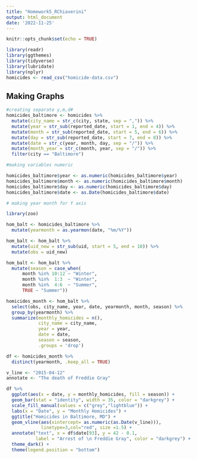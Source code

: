 ```yaml
---
title: "Homework5_RChiaverini"
output: html_document
date: '2022-11-25'
---
```


```r
knitr::opts_chunk$set(echo = TRUE)
```


```r
library(readr)
library(ggthemes)
library(tidyverse)
library(lubridate)
library(nplyr)
homicides <- read_csv("homicide-data.csv")
```

## Making Graphs

```r
#creating separate y,m,d#
homicides_baltimore <- homicides %>% 
  mutate(city_name = str_c(city, state, sep = ",")) %>% 
  mutate(year = str_sub(reported_date, start = 1, end = 4)) %>% 
  mutate(month = str_sub(reported_date, start = 5, end = 6)) %>% 
  mutate(day = str_sub(reported_date, start = 7, end = 8)) %>% 
  mutate(date = str_c(year, month, day, sep = "/")) %>% 
  mutate(month_year = str_c(month, year, sep = "/")) %>% 
  filter(city == "Baltimore") 
```

```r
#making variables numeric

homicides_baltimore$year <- as.numeric(homicides_baltimore$year)
homicides_baltimore$month <- as.numeric(homicides_baltimore$month)
homicides_baltimore$day <- as.numeric(homicides_baltimore$day)
homicides_baltimore$date <- as.Date(homicides_baltimore$date)

```

```r
# making year month for Y axis

library(zoo)

hom_balt <- homicides_baltimore %>%
  mutate(yearmonth = as.yearmon(date, "%m/%Y"))

```


```r
hom_balt <- hom_balt %>%
  mutate(uid_new = str_sub(uid, start = 5, end = 10)) %>%
  mutate(obs = uid_new) 

hom_balt <- hom_balt %>% 
  mutate(season = case_when(
      month %in% 10:12 ~ "Winter",
      month %in%  1:3  ~ "Winter",
      month %in%  4:6  ~ "Summer",
      TRUE ~ "Summer"))

homicides_month <- hom_balt %>% 
  select(obs, city_name, year, date, yearmonth, month, season) %>% 
  group_by(yearmonth) %>% 
  summarize(monthly_homicides = n(),
            city_name = city_name,
            year = year,
            date = date,
            season = season,
            .groups = 'drop')

df <- homicides_month %>%
  distinct(yearmonth, .keep_all = TRUE)

```

```r
v_line <- "2015-04-12"
annotate <- "The death of Freddie Gray"
```


```r
df %>% 
  ggplot(aes(x = date, y = monthly_homicides, fill = season)) +
  geom_bar(stat = "identity", width = 35, color = "darkgrey") +
  scale_fill_manual(values = c("grey","lightblue")) +
  labs(x = "Date", y = "Monthly Homicides") +
  ggtitle("Homicides in Baltimore, MD") +
  geom_vline(aes(xintercept= as.numeric(as.Date(v_line))),
             linetype=3,col="red", size =1.5) +
  annotate("text", x = df$date[93], y = 42 - 0.1,
           label = "Arrest of \n Freddie Gray", color = "darkgrey") +
  theme_dark() +
  theme(legend.position = "bottom") 

```

